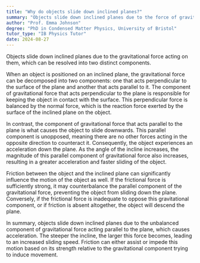 ```yaml
---
title: "Why do objects slide down inclined planes?"
summary: "Objects slide down inclined planes due to the force of gravity acting on them, which is resolved into two components."
author: "Prof. Emma Johnson"
degree: "PhD in Condensed Matter Physics, University of Bristol"
tutor_type: "IB Physics Tutor"
date: 2024-08-27
---
```


Objects slide down inclined planes due to the gravitational force acting on them, which can be resolved into two distinct components.

When an object is positioned on an inclined plane, the gravitational force can be decomposed into two components: one that acts perpendicular to the surface of the plane and another that acts parallel to it. The component of gravitational force that acts perpendicular to the plane is responsible for keeping the object in contact with the surface. This perpendicular force is balanced by the normal force, which is the reaction force exerted by the surface of the inclined plane on the object.

In contrast, the component of gravitational force that acts parallel to the plane is what causes the object to slide downwards. This parallel component is unopposed, meaning there are no other forces acting in the opposite direction to counteract it. Consequently, the object experiences an acceleration down the plane. As the angle of the incline increases, the magnitude of this parallel component of gravitational force also increases, resulting in a greater acceleration and faster sliding of the object.

Friction between the object and the inclined plane can significantly influence the motion of the object as well. If the frictional force is sufficiently strong, it may counterbalance the parallel component of the gravitational force, preventing the object from sliding down the plane. Conversely, if the frictional force is inadequate to oppose this gravitational component, or if friction is absent altogether, the object will descend the plane.

In summary, objects slide down inclined planes due to the unbalanced component of gravitational force acting parallel to the plane, which causes acceleration. The steeper the incline, the larger this force becomes, leading to an increased sliding speed. Friction can either assist or impede this motion based on its strength relative to the gravitational component trying to induce movement.
    